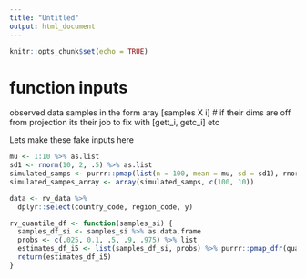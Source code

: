 ```yaml
---
title: "Untitled"
output: html_document
---
```


```r
knitr::opts_chunk$set(echo = TRUE)
```

# function inputs
observed data
samples in the form aray [samples X i] # if their dims are off from projection its their job to fix with [gett_i, getc_i] etc

Lets make these fake inputs here
```r
mu <- 1:10 %>% as.list
sd1 <- rnorm(10, 2, .5) %>% as.list
simulated_samps <- purrr::pmap(list(n = 100, mean = mu, sd = sd1), rnorm) %>% unlist
simulated_sampes_array <- array(simulated_samps, c(100, 10))

data <- rv_data %>% 
  dplyr::select(country_code, region_code, y)

```

```r

  
  
rv_quantile_df <- function(samples_si) {
  samples_df_si <- samples_si %>% as.data.frame
  probs <- c(.025, 0.1, .5, .9, .975) %>% list
  estimates_df_i5 <- list(samples_df_si, probs) %>% purrr::pmap_dfr(quantile)
  return(estimates_df_i5)
} 


```